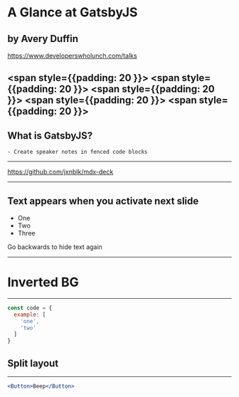 



<Head>
  <title>Presentation Title</title>
  <meta itemprop="name" content="Presentation Title" />
  <meta itemprop="description" content="Presentation description" />
  <meta itemprop="image" content="https://pbs.twimg.com/profile_images/979408111868952576/yq2IUoGt_bigger.jpg" />
  <meta name="twitter:card" content="summary_large_image" />
  <meta name="twitter:site" content="@whoisryosuke" />
  <meta name="twitter:title" content="Presentation Title" />
  <meta name="twitter:description" content="Presentation description" />
  <meta name="twitter:image" content="https://pbs.twimg.com/profile_images/979408111868952576/yq2IUoGt_bigger.jpg" />
  <meta property="og:title" content="Presentation Title" />
  <meta property="og:type" content="article" />
  <meta property="og:url" content="http://www.example.com/" />
  <meta property="og:image" content="https://pbs.twimg.com/profile_images/979408111868952576/yq2IUoGt_bigger.jpg" />
  <meta property="og:description" content="Presentation description" />
  <meta property="og:site_name" content="Presentation Title" />
  <meta property="article:published_time" content="2013-09-17T05:59:00+01:00" />
  <meta property="article:modified_time" content="2013-09-16T19:08:47+01:00" />
  <meta property="article:section" content="Article Section (React? Design?)" />
</Head>

# A Glance at GatsbyJS
## by Avery Duffin

<a href="https://www.developerswholunch.com/talks">https://www.developerswholunch.com/talks</a>

<span style={{padding: 20 }}><SocialIcon url="http://twitter.com/DuffinAvery" /></span>
<span style={{padding: 20 }}><SocialIcon url="https://www.linkedin.com/in/avery-duffin-69317228/" /></span>
<span style={{padding: 20 }}><SocialIcon url="https://open.spotify.com/show/6AZJs6Bj1Ds2hWkPSHpObA?si=1d1TQGRKROSaY4Eg77z4Ww" /></span>
<span style={{padding: 20 }}><SocialIcon url="https://www.developerswholunch.com/" /></span>
<span style={{padding: 20 }}><SocialIcon url="https://github.com/averyduffin" /></span>
---

## What is GatsbyJS?

```notes
- Create speaker notes in fenced code blocks
```

---

<https://github.com/jxnblk/mdx-deck>


---

## Text appears when you activate next slide

<ul>
  <Appear>
    <li>One</li>
    <li>Two</li>
    <li>Three</li>
  </Appear>
</ul>

Go backwards to hide text again

---


# Inverted BG

---


```js
const code = {
  example: [
    'one',
    'two'
  ]
}
```

## Split layout

---


```jsx
<Button>Beep</Button>
```